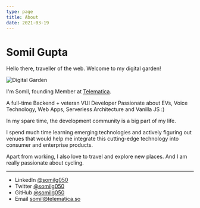 ```yaml
---
type: page
title: About
date: 2021-03-19
---
```


# Somil Gupta

Hello there, traveller of the web. Welcome to my digital garden!

![Digital Garden](https://cdn-images-1.medium.com/max/800/1*cxdHyal-gX6AzsZLXMVI3w.png)

I'm Somil, founding Member at [Telematica](https://telematica.so).

A full-time Backend + veteran VUI Developer
Passionate about EVs, Voice Technology, Web Apps, Serverless Architecture and Vanilla JS :)

In my spare time, the development community is a big part of my life. 

I spend much time learning emerging technologies and actively figuring out venues that would help me integrate this cutting-edge technology into consumer and enterprise products.

Apart from working, I also love to travel and explore new places. And I am really passionate about cycling.

---

- LinkedIn [@somilg050](https://www.linkedin.com/in/somilg050/)
- Twitter [@somilg050](https://twitter.com/somilg050)
- GitHub [@somilg050](https://github.com/somilg050)
- Email somil@telematica.so
